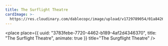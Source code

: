 ```yaml
---
title: The Surflight Theatre
cardImage: >-
  https://res.cloudinary.com/dablecopc/image/upload/v1729789054/01a84265-e09c-5682-92ce-681c89a1afe2_ru9y3v.jpg
---
```


<place
  place={{
    uuid: "3783febe-7720-4462-b189-4af2d4346370",
    title: "The Surflight Theatre",
    animate: true
  }}
  title="The Surgflight Theatre"
/>

